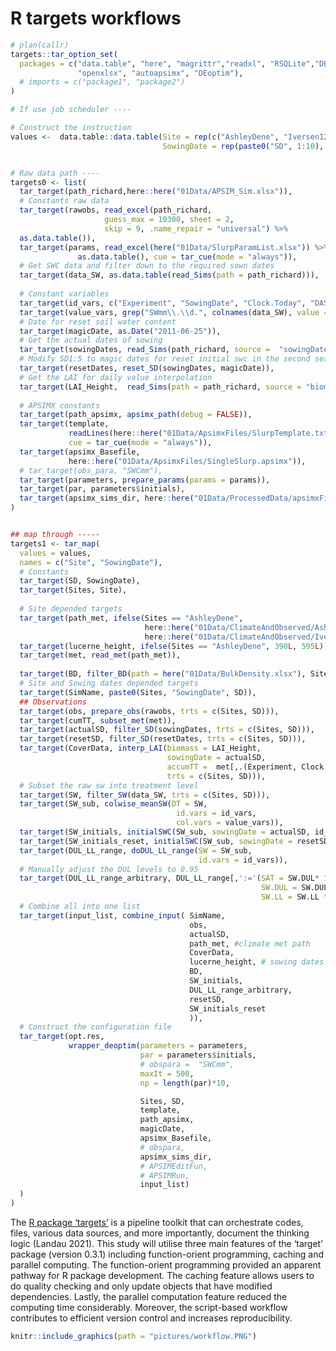 # R targets workflows



```r
# plan(callr)
targets::tar_option_set(
  packages = c("data.table", "here", "magrittr","readxl", "RSQLite","DBI",
               "openxlsx", "autoapsimx", "DEoptim"), 
  # imports = c("package1", "package2")
)

# If use job scheduler ----

# Construct the instruction
values <-  data.table::data.table(Site = rep(c("AshleyDene", "Iversen12"),each = 10),
                                  SowingDate = rep(paste0("SD", 1:10), 2))


# Raw data path ----
targets0 <- list(
  tar_target(path_richard,here::here("01Data/APSIM_Sim.xlsx")),
  # Constants raw data
  tar_target(rawobs, read_excel(path_richard, 
                     guess_max = 10300, sheet = 2,
                     skip = 9, .name_repair = "universal") %>% 
  as.data.table()),
  tar_target(params, read_excel(here("01Data/SlurpParamList.xlsx")) %>% 
               as.data.table(), cue = tar_cue(mode = "always")),
  # Get SWC data and filter down to the required sown dates
  tar_target(data_SW, as.data.table(read_Sims(path = path_richard))),
  
  # Constant variables
  tar_target(id_vars, c("Experiment", "SowingDate", "Clock.Today", "DAS")),
  tar_target(value_vars, grep("SWmm\\.\\d.", colnames(data_SW), value = TRUE)),
  # Date for reset soil water content
  tar_target(magicDate, as.Date("2011-06-25")),
  # Get the actual dates of sowing
  tar_target(sowingDates, read_Sims(path_richard, source =  "sowingDate")),
  # Modify SD1:5 to magic dates for reset initial swc in the second season
  tar_target(resetDates, reset_SD(sowingDates, magicDate)),
  # Get the LAI for daily value interpolation 
  tar_target(LAI_Height,  read_Sims(path = path_richard, source = "biomass")),
  
  # APSIMX constants
  tar_target(path_apsimx, apsimx_path(debug = FALSE)),
  tar_target(template,
             readLines(here::here("01Data/ApsimxFiles/SlurpTemplate.txt")),
             cue = tar_cue(mode = "always")),
  tar_target(apsimx_Basefile,
             here::here("01Data/ApsimxFiles/SingleSlurp.apsimx")),
  # tar_target(obs_para, "SWCmm"),
  tar_target(parameters, prepare_params(params = params)),
  tar_target(par, parameters$initials),
  tar_target(apsimx_sims_dir, here::here("01Data/ProcessedData/apsimxFiles"))
)


## map through -----
targets1 <- tar_map(
  values = values, 
  names = c("Site", "SowingDate"),
  # Constants
  tar_target(SD, SowingDate),
  tar_target(Sites, Site),
  
  # Site depended targets
  tar_target(path_met, ifelse(Sites == "AshleyDene", 
                              here::here("01Data/ClimateAndObserved/AshleyDene.met"),
                              here::here("01Data/ClimateAndObserved/Iversen12.met"))),
  tar_target(lucerne_height, ifelse(Sites == "AshleyDene", 390L, 595L)),
  tar_target(met, read_met(path_met)),
  
  tar_target(BD, filter_BD(path = here("01Data/BulkDensity.xlsx"), Sites)),
  # Site and Sowing dates depended targets 
  tar_target(SimName, paste0(Sites, "SowingDate", SD)),
  ## Observations
  tar_target(obs, prepare_obs(rawobs, trts = c(Sites, SD))),
  tar_target(cumTT, subset_met(met)),
  tar_target(actualSD, filter_SD(sowingDates, trts = c(Sites, SD))),
  tar_target(resetSD, filter_SD(resetDates, trts = c(Sites, SD))),
  tar_target(CoverData, interp_LAI(biomass = LAI_Height,
                                   sowingDate = actualSD, 
                                   accumTT =  met[,.(Experiment, Clock.Today, AccumTT)], 
                                   trts = c(Sites, SD))),
  # Subset the raw sw into treatment level
  tar_target(SW, filter_SW(data_SW, trts = c(Sites, SD))), 
  tar_target(SW_sub, colwise_meanSW(DT = SW,
                                     id.vars = id_vars,
                                     col.vars = value_vars)),
  tar_target(SW_initials, initialSWC(SW_sub, sowingDate = actualSD, id_vars)),
  tar_target(SW_initials_reset, initialSWC(SW_sub, sowingDate = resetSD, id_vars)),
  tar_target(DUL_LL_range, doDUL_LL_range(SW = SW_sub,
                                          id.vars = id_vars)),
  # Manually adjust the DUL levels to 0.95
  tar_target(DUL_LL_range_arbitrary, DUL_LL_range[,':='(SAT = SW.DUL* 1.05,
                                                        SW.DUL = SW.DUL * 0.95,
                                                        SW.LL = SW.LL * 0.95)]),
  # Combine all into one list
  tar_target(input_list, combine_input( SimName,
                                        obs, 
                                        actualSD,
                                        path_met, #climate met path 
                                        CoverData, 
                                        lucerne_height, # sowing dates
                                        BD,
                                        SW_initials,
                                        DUL_LL_range_arbitrary,
                                        resetSD,
                                        SW_initials_reset
                                        )),
  # Construct the configuration file
  tar_target(opt.res,
             wrapper_deoptim(parameters = parameters,
                             par = parameters$initials,
                             # obspara =  "SWCmm",
                             maxIt = 500,
                             np = length(par)*10,

                             Sites, SD,
                             template,
                             path_apsimx,
                             magicDate,
                             apsimx_Basefile,
                             # obspara,
                             apsimx_sims_dir,
                             # APSIMEditFun,
                             # APSIMRun,
                             input_list)
  )
)
```

The [R package ‘targets’](https://books.ropensci.org/targets/) is a pipeline toolkit that can orchestrate codes, files, various data sources, and more importantly, document the thinking logic (Landau 2021). This study will utilise three main features of the ‘target’ package (version 0.3.1) including function-orient programming, caching and parallel computing. The function-orient programming provided an apparent pathway for R package development. The caching feature allows users to do quality checking and only update objects that have modified dependencies. Lastly, the parallel computation feature reduced the computing time considerably. Moreover, the script-based workflow contributes to efficient version control and increases reproducibility. 



```r

knitr::include_graphics(path = "pictures/workflow.PNG")
```

